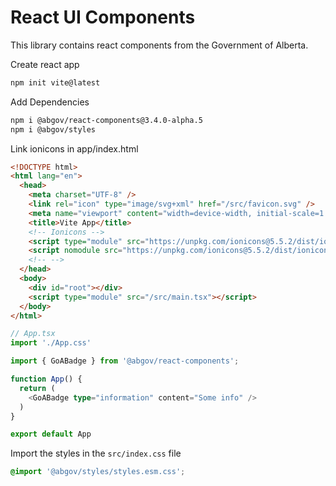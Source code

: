 
<Meta title="Setup/React" />

# React UI Components

This library contains react components from the Government of Alberta.

Create react app
```bash
npm init vite@latest
```

Add Dependencies
```bash
npm i @abgov/react-components@3.4.0-alpha.5
npm i @abgov/styles
```

Link ionicons in app/index.html
```html
<!DOCTYPE html>
<html lang="en">
  <head>
    <meta charset="UTF-8" />
    <link rel="icon" type="image/svg+xml" href="/src/favicon.svg" />
    <meta name="viewport" content="width=device-width, initial-scale=1.0" />
    <title>Vite App</title>
    <!-- Ionicons -->
    <script type="module" src="https://unpkg.com/ionicons@5.5.2/dist/ionicons/ionicons.esm.js"></script>
    <script nomodule src="https://unpkg.com/ionicons@5.5.2/dist/ionicons/ionicons.js"></script>
    <!-- -->
  </head>
  <body>
    <div id="root"></div>
    <script type="module" src="/src/main.tsx"></script>
  </body>
</html>

```

```typescript
// App.tsx
import './App.css'

import { GoABadge } from '@abgov/react-components';

function App() {
  return (
    <GoABadge type="information" content="Some info" />
  )
}

export default App


```

Import the styles in the `src/index.css` file
```css
@import '@abgov/styles/styles.esm.css';
```
